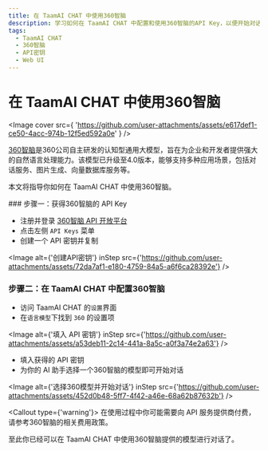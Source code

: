 ```yaml
---
title: 在 TaamAI CHAT 中使用360智脑
description: 学习如何在 TaamAI CHAT 中配置和使用360智脑的API Key，以便开始对话和交互。
tags:
  - TaamAI CHAT
  - 360智脑
  - API密钥
  - Web UI
---
```


# 在 TaamAI CHAT 中使用360智脑

<Image
  cover
  src={
    'https://github.com/user-attachments/assets/e617def1-ce50-4acc-974b-12f5ed592a0e'
  }
/>

[360智脑](https://ai.360.com/)是360公司自主研发的认知型通用大模型，旨在为企业和开发者提供强大的自然语言处理能力。该模型已升级至4.0版本，能够支持多种应用场景，包括对话服务、图片生成、向量数据库服务等。

本文将指导你如何在 TaamAI CHAT 中使用360智脑。

<Steps>
### 步骤一：获得360智脑的 API Key

- 注册并登录 [360智脑 API 开放平台](https://ai.360.com/platform/keys)
- 点击左侧 `API Keys` 菜单
- 创建一个 API 密钥并复制

<Image
  alt={'创建API密钥'}
  inStep
  src={'https://github.com/user-attachments/assets/72da7af1-e180-4759-84a5-a6f6ca28392e'}
/>

### 步骤二：在 TaamAI CHAT 中配置360智脑

- 访问 TaamAI CHAT 的`设置`界面
- 在`语言模型`下找到 `360` 的设置项

<Image
  alt={'填入 API 密钥'}
  inStep
  src={'https://github.com/user-attachments/assets/a53deb11-2c14-441a-8a5c-a0f3a74e2a63'}
/>

- 填入获得的 API 密钥
- 为你的 AI 助手选择一个360智脑的模型即可开始对话

<Image
  alt={'选择360模型并开始对话'}
  inStep
  src={'https://github.com/user-attachments/assets/452d0b48-5ff7-4f42-a46e-68a62b87632b'}
/>

<Callout type={'warning'}>
  在使用过程中你可能需要向 API 服务提供商付费，请参考360智脑的相关费用政策。
</Callout>

</Steps>

至此你已经可以在 TaamAI CHAT 中使用360智脑提供的模型进行对话了。
